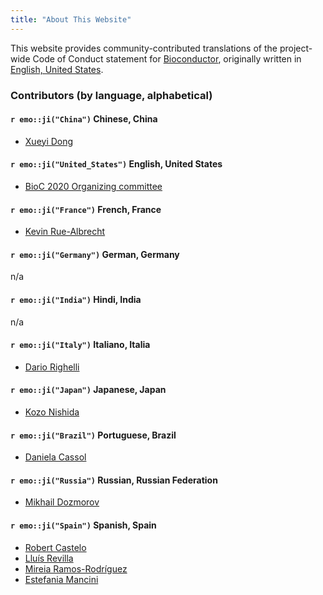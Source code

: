 ```yaml
---
title: "About This Website"
---
```


This website provides community-contributed translations of the project-wide Code of Conduct statement for [Bioconductor](https://bioconductor.org/), originally written in [English, United States](en-US.html). 

### Contributors (by language, alphabetical)

#### `r emo::ji("China")` Chinese, China

- [Xueyi Dong](https://github.com/XueyiDong)

#### `r emo::ji("United_States")` English, United States

- [BioC 2020 Organizing committee](https://bioc2020.bioconductor.org/organizers)

#### `r emo::ji("France")` French, France

- [Kevin Rue-Albrecht](https://github.com/kevinrue)

#### `r emo::ji("Germany")` German, Germany

n/a

#### `r emo::ji("India")` Hindi, India

n/a

#### `r emo::ji("Italy")` Italiano, Italia

- [Dario Righelli](https://github.com/drighelli)

#### `r emo::ji("Japan")` Japanese, Japan

- [Kozo Nishida](https://github.com/kozo2)

#### `r emo::ji("Brazil")` Portuguese, Brazil

- [Daniela Cassol](https://github.com/dcassol)

#### `r emo::ji("Russia")` Russian, Russian Federation

- [Mikhail Dozmorov](https://github.com/mdozmorov)

#### `r emo::ji("Spain")` Spanish, Spain

- [Robert Castelo](https://github.com/rcastelo)
- [Lluís Revilla](https://github.com/llrs)
- [Mireia Ramos-Rodríguez](https://github.com/mireia-bioinfo)
- [Estefania Mancini](https://github.com/estepi)
